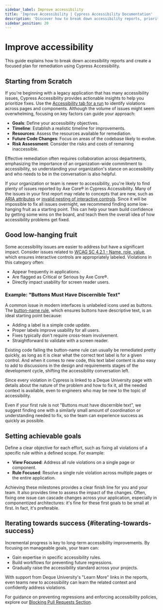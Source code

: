```yaml
---
sidebar_label: Improve accessibility
title: 'Improve Accessibility | Cypress Accessibility Documentation'
description: 'Discover how to break down accessibility reports, prioritize fixes, and make impactful progress toward accessible software with Cypress Accessibility.'
sidebar_position: 20
---
```


# Improve accessibility

This guide explains how to break down accessibility reports and create a focused plan for remediation using Cypress Accessibility.

<DocsImage
  src="/img/accessibility/guides/a11y-standards.png"
  alt="A list of accessibility rules where some are passing and failing. Two major sections are identified - the passing rules as 'Your current standard', and the failing rules as 'Your issues to address'. Within the failing rules list, 2 rules are called out as 'Your next tasks' because they have the smallest count of elements failing the rule."
  noBorder={true}
/>

## Starting from Scratch

If you're beginning with a legacy application that has many accessibility issues, Cypress Accessibility provides actionable insights to help you prioritize fixes. Use the [Accessibility tab for a run](/accessibility/core-concepts/run-level-reports) to identify violations across pages and components. Although the volume of issues might seem overwhelming, focusing on key factors can guide your approach:

- **Goals**: Define your accessibility objectives.
- **Timeline**: Establish a realistic timeline for improvements.
- **Resources**: Assess the resources available for remediation.
- **Future Code Changes**: Focus on areas of the codebase likely to evolve.
- **Risk Assessment**: Consider the risks and costs of remaining inaccessible.

Effective remediation often requires collaboration across departments, emphasizing the importance of an organization-wide commitment to accessibility, so understanding your organization's stance on accessibility and who needs to be in the conversation is also helpful.

If your organization or team is newer to accessibility, you're likely to find plenty of issues reported by Axe Core® in Cypress Accessibility. Many of the issues in your first report may relate to concepts that are new, such as [ARIA attributes](https://developer.mozilla.org/en-US/docs/Web/Accessibility/ARIA) or [invalid nesting of interactive controls](https://dequeuniversity.com/rules/axe/4.2/nested-interactive). Since it will be impossible to fix all issues overnight, we recommend finding some low-hanging fruit as a starting point. This can help your team build confidence by getting some wins on the board, and teach them the overall idea of how accessibility problems get fixed.

## Good low-hanging fruit

Some accessibility issues are easier to address but have a significant impact. Consider issues related to [WCAG SC 4.2.1 \- Name, role, value](https://www.w3.org/WAI/WCAG21/Understanding/name-role-value.html), which ensures interactive controls are appropriately labeled. Violations in this category often:

- Appear frequently in applications.
- Are flagged as Critical or Serious by Axe Core®.
- Directly impact usability for screen reader users.

### Example: "Buttons Must Have Discernible Text"

A common issue in modern interfaces is unlabeled icons used as buttons. The [button-name rule](https://dequeuniversity.com/rules/axe/4.7/button-name), which ensures buttons have descriptive text, is an ideal starting point because:

- Adding a label is a simple code update.
- Proper labels improve usability for all users.
- Fixes typically don't require cross-team involvement.
- Straightforward to validate with a screen reader.

Existing code failing the button-name rule can usually be remediated pretty quickly, as long as it is clear what the correct text label is for a given control. And when it comes to new code, this text label content is also easy to add to discussions in the design and requirements stages of the development cycle, shifting the accessibility conversation left.

Since every violation in Cypress is linked to a Deque University page with details about the nature of the problem and how to fix it, all the needed context is available, even to engineers who may be new to the topic of accessibility.

Even if your first rule is not "Buttons must have discernible text", we suggest finding one with a similarly small amount of coordination or understanding needed to fix, so the team can experience success as quickly as possible.

## Setting achievable goals

Define a clear objective for each effort, such as fixing all violations of a specific rule within a defined scope. For example:

- **View Focused**: Address all rule violations on a single page or component.
- **Rule Focused**: Resolve a single rule violation across multiple pages or the entire application.

Achieving these milestones provides a clear finish line for you and your team. It also provides time to assess the impact of the changes. Often, fixing one issue can cascade changes across your application, especially in componentized architectures: it's fine for these first goals to be small at first. In fact, it's preferable.

## Iterating towards success {#iterating-towards-success}

Incremental progress is key to long-term accessibility improvements. By focusing on manageable goals, your team can:

- Gain expertise in specific accessibility rules.
- Build workflows for preventing future regressions.
- Gradually raise the accessibility standard across your projects.

With support from Deque University's "Learn More" links in the reports, even teams new to accessibility can learn the related context and confidently address violations.

For guidance on preventing regressions and enforcing accessibility policies, explore our [Blocking Pull Requests Section](/accessibility/guides/block-pull-requests).
